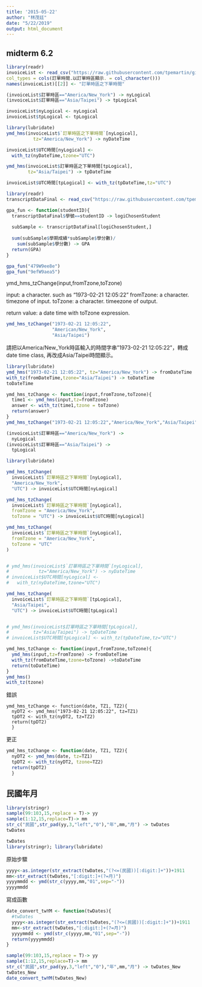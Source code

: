```yaml
---
title: '2015-05-22'
author: "林茂廷"
date: "5/22/2019"
output: html_document
---
```


## midterm 6.2

```r
library(readr)
invoiceList <- read_csv("https://raw.githubusercontent.com/tpemartin/github-data/master/invoiceList.csv",
col_types = cols(訂單時間.以訂單時區顯示. = col_character()))
names(invoiceList)[[2]] <- "訂單時區之下單時間"
```

```r
(invoiceList$訂單時區=="America/New_York") -> nyLogical
(invoiceList$訂單時區=="Asia/Taipei") -> tpLogical

invoiceList$nyLogical <- nyLogical
invoiceList$tpLogical <- tpLogical

library(lubridate)
ymd_hms(invoiceList$`訂單時區之下單時間`[nyLogical],
          tz="America/New_York") -> nyDateTime

invoiceList$UTC時間[nyLogical] <-
  with_tz(nyDateTime,tzone="UTC")

ymd_hms(invoiceList$訂單時區之下單時間[tpLogical],
        tz="Asia/Taipei") -> tpDateTime

invoiceList$UTC時間[tpLogical] <- with_tz(tpDateTime,tz="UTC")
```



```r
library(readr)
transcriptDataFinal <- read_csv("https://raw.githubusercontent.com/tpemartin/github-data/master/transcriptDataFinal.csv")

gpa_fun <- function(studentID){
  transcriptDataFinal$學號==studentID -> logiChosenStudent
  
  subSample <- transcriptDataFinal[logiChosenStudent,]
  
  sum(subSample$學期成績*subSample$學分數)/
    sum(subSample$學分數) -> GPA
  return(GPA)
}
```

```r
gpa_fun("479W9ee8e")
gpa_fun("9efW9aea5")
```



ymd_hms_tzChange(input,fromTzone,toTzone)

input: a character. such as "1973-02-21 12:05:22"
fromTzone: a character. timezone of input.
toTzone: a character. timeezone of output.

return value: a date time with toTzone expression.

```r
ymd_hms_tzChange("1973-02-21 12:05:22",
                 "American/New_York",
                 "Asia/Taipei")
```

請把以America/New_York時區輸入的時間字串"1973-02-21 12:05:22"，轉成date time class, 再改成Asia/Taipei時間顯示。

```r
library(lubridate)
ymd_hms("1973-02-21 12:05:22", tz="America/New_York") -> fromDateTime
with_tz(fromDateTime,tzone="Asia/Taipei") -> toDateTime
toDateTime
```

```r
ymd_hms_tzChange <- function(input,fromTzone,toTzone){
  time1 <- ymd_hms(input,tz=fromTzone)
  answer <- with_tz(time1,tzone = toTzone)
  return(answer)
}
ymd_hms_tzChange("1973-02-21 12:05:22","America/New_York","Asia/Taipei")
```


```r
(invoiceList$訂單時區=="America/New_York") ->
  nyLogical
(invoiceList$訂單時區=="Asia/Taipei") -> 
  tpLogical

library(lubridate)

ymd_hms_tzChange(
  invoiceList$`訂單時區之下單時間`[nyLogical],
  "America/New_York",
  "UTC") -> invoiceList$UTC時間[nyLogical]

ymd_hms_tzChange(
  invoiceList$`訂單時區之下單時間`[nyLogical],
  fromTzone = "America/New_York",
  toTzone = "UTC") -> invoiceList$UTC時間[nyLogical]

ymd_hms_tzChange(
  invoiceList$`訂單時區之下單時間`[nyLogical],
  fromTzone = "America/New_York",
  toTzone = "UTC"
)


# ymd_hms(invoiceList$`訂單時區之下單時間`[nyLogical],
#           tz="America/New_York") -> nyDateTime
# invoiceList$UTC時間[nyLogical] <-
#   with_tz(nyDateTime,tzone="UTC")

ymd_hms_tzChange(
  invoiceList$`訂單時區之下單時間`[tpLogical],
  "Asia/Taipei",
  "UTC") -> invoiceList$UTC時間[tpLogical]


# ymd_hms(invoiceList$訂單時區之下單時間[tpLogical],
#         tz="Asia/Taipei") -> tpDateTime
# invoiceList$UTC時間[tpLogical] <- with_tz(tpDateTime,tz="UTC")
```

```r
ymd_hms_tzChange <- function(input,fromTzone,toTzone){
  ymd_hms(input,tz=fromTzone) -> fromDateTime 
  with_tz(fromDateTime,tzone=toTzone) ->toDateTime
  return(toDateTime) 
}
ymd_hms()
with_tz(tzone)
```


錯誤
```
ymd_hms_tzChange <- function(date, TZ1, TZ2){
  nyDT2 <- ymd_hms("1973-02-21 12:05:22", tz=TZ1)
  tpDT2 <- with_tz(nyDT2, tz=TZ2)
  return(tpDT2)
  }
```

更正
```r
ymd_hms_tzChange <- function(date, TZ1, TZ2){
  nyDT2 <- ymd_hms(date, tz=TZ1)
  tpDT2 <- with_tz(nyDT2, tzone=TZ2)
  return(tpDT2)
  }
```

## 民國年月

```r
library(stringr)
sample(99:103,15,replace = T)-> yy
sample(1:12,15,replace=T)-> mm
str_c("民國",str_pad(yy,3,"left","0"),"年",mm,"月") -> twDates
twDates
```

```r
twDates
library(stringr); library(lubridate)
```

原始步驟
```r
yyyy<-as.integer(str_extract(twDates,"(?<=(民國))[:digit:]+"))+1911
mm<-str_extract(twDates,"[:digit:]+(?=月)")
yyyymmdd <- ymd(str_c(yyyy,mm,"01",sep="-"))
yyyymmdd
```

寫成函數
```r
date_convert_twYM <- function(twDates){
  #twDates
  yyyy<-as.integer(str_extract(twDates,"(?<=(民國))[:digit:]+"))+1911
  mm<-str_extract(twDates,"[:digit:]+(?=月)")
  yyyymmdd <- ymd(str_c(yyyy,mm,"01",sep="-"))
  return(yyyymmdd)
}

```

```r
sample(99:103,15,replace = T)-> yy
sample(1:12,15,replace=T)-> mm
str_c("民國",str_pad(yy,3,"left","0"),"年",mm,"月") -> twDates_New
twDates_New
date_convert_twYM(twDates_New)
```







